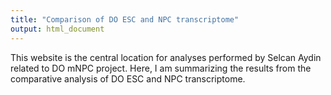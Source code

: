 ```yaml
---
title: "Comparison of DO ESC and NPC transcriptome"
output: html_document
---
```




This website is the central location for analyses performed by Selcan Aydin related to DO mNPC project. Here, I am summarizing the results from the comparative analysis of DO ESC and NPC transcriptome.